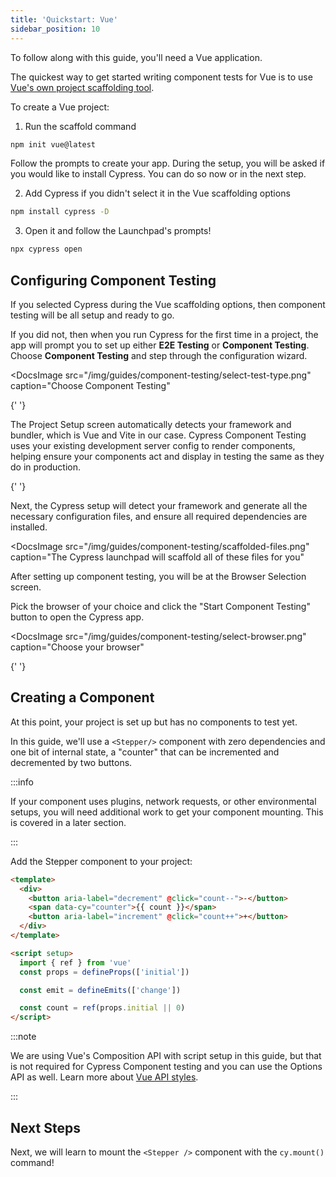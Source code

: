 ```yaml
---
title: 'Quickstart: Vue'
sidebar_position: 10
---
```


<CtBetaAlert></CtBetaAlert>

To follow along with this guide, you'll need a Vue application.

The quickest way to get started writing component tests for Vue is to use
[Vue's own project scaffolding tool](https://vuejs.org/guide/quick-start.html).

To create a Vue project:

1. Run the scaffold command

```bash
npm init vue@latest
```

Follow the prompts to create your app. During the setup, you will be asked if
you would like to install Cypress. You can do so now or in the next step.

2. Add Cypress if you didn't select it in the Vue scaffolding options

```bash
npm install cypress -D
```

3. Open it and follow the Launchpad's prompts!

```bash
npx cypress open
```

## Configuring Component Testing

If you selected Cypress during the Vue scaffolding options, then component
testing will be all setup and ready to go.

If you did not, then when you run Cypress for the first time in a project, the
app will prompt you to set up either **E2E Testing** or **Component Testing**.
Choose **Component Testing** and step through the configuration wizard.

<DocsImage
  src="/img/guides/component-testing/select-test-type.png"
  caption="Choose Component Testing"
>
  {' '}
</DocsImage>

The Project Setup screen automatically detects your framework and bundler, which
is Vue and Vite in our case. Cypress Component Testing uses your existing
development server config to render components, helping ensure your components
act and display in testing the same as they do in production.

<DocsImage src="/img/guides/component-testing/project-setup-vue.png" caption="">
  {' '}
</DocsImage>

Next, the Cypress setup will detect your framework and generate all the
necessary configuration files, and ensure all required dependencies are
installed.

<DocsImage
  src="/img/guides/component-testing/scaffolded-files.png"
  caption="The Cypress launchpad will scaffold all of these files for you"
></DocsImage>

After setting up component testing, you will be at the Browser Selection screen.

Pick the browser of your choice and click the "Start Component Testing" button
to open the Cypress app.

<DocsImage
  src="/img/guides/component-testing/select-browser.png"
  caption="Choose your browser"
>
  {' '}
</DocsImage>

## Creating a Component

At this point, your project is set up but has no components to test yet.

In this guide, we'll use a `<Stepper/>` component with zero dependencies and one
bit of internal state, a "counter" that can be incremented and decremented by
two buttons.

:::info

If your component uses plugins, network requests, or other environmental setups,
you will need additional work to get your component mounting. This is covered in
a later section.

:::

Add the Stepper component to your project:

```html title=Stepper.vue
<template>
  <div>
    <button aria-label="decrement" @click="count--">-</button>
    <span data-cy="counter">{{ count }}</span>
    <button aria-label="increment" @click="count++">+</button>
  </div>
</template>

<script setup>
  import { ref } from 'vue'
  const props = defineProps(['initial'])

  const emit = defineEmits(['change'])

  const count = ref(props.initial || 0)
</script>
```

:::note

We are using Vue's Composition API with script setup in this guide, but that
is not required for Cypress Component testing and you can use the Options API
as well. Learn more about
[Vue API styles](https://vuejs.org/guide/introduction.html#api-styles).

:::

## Next Steps

Next, we will learn to mount the `<Stepper />` component with the `cy.mount()` command!
